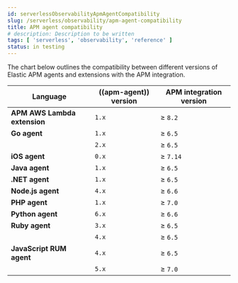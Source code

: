 ```yaml
---
id: serverlessObservabilityApmAgentCompatibility
slug: /serverless/observability/apm-agent-compatibility
title: APM agent compatibility
# description: Description to be written
tags: [ 'serverless', 'observability', 'reference' ]
status: in testing
---
```



<Testing />

<div id="agent-server-compatibility"></div>

The chart below outlines the compatibility between different versions of Elastic APM agents and extensions with the APM integration.

| Language | ((apm-agent)) version | APM integration version |
|---|---|---|
| **APM AWS Lambda extension** | `1.x` | ≥ `8.2` |
| **Go agent** | `1.x` | ≥ `6.5` |
| |`2.x` | ≥ `6.5` |
| **iOS agent** | `0.x` | ≥ `7.14` |
| **Java agent** | `1.x` | ≥ `6.5` |
| **.NET agent** | `1.x` | ≥ `6.5` |
| **Node.js agent** | `4.x` | ≥ `6.6` |
| **PHP agent** | `1.x` | ≥ `7.0` |
| **Python agent** | `6.x` | ≥ `6.6` |
| **Ruby agent** | `3.x` | ≥ `6.5` |
| |`4.x` | ≥ `6.5` |
| **JavaScript RUM agent** | `4.x` | ≥ `6.5` |
| |`5.x` | ≥ `7.0` |
